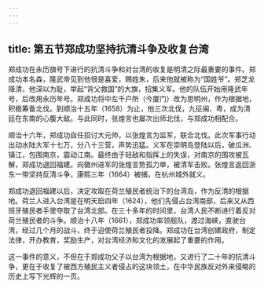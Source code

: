 ```yaml
---
---
---
```

title: 第五节郑成功坚持抗清斗争及收复台湾
---



郑成功在永历旗号下进行的抗清斗争和对台湾的收复是明清之际最重要的事件。郑成功本名森，隆武帝见到他很是喜爱，赐姓朱，后来他就被称为“国姓爷”。郑芝龙降清，他深以为耻，举起“背父救国”的大旗，招集义军。他的队伍开始用隆武年号，后改用永历年号。郑成功将中左千户所（今厦门）改为思明州，作为根据地，积极筹备北伐。到顺治十五年（1658）为止，他三次北伐，九征闽、粤，成为清廷在东南的心腹大敌。与此同时，张煌言也屡次出师北伐，与郑成功相配合。

顺治十六年，郑成功自任招讨大元帅，以张煌言为监军，联合北伐。此次军事行动出动水陆大军十七万，分八十三营，声势迅猛。义军在崇明岛登陆以后，破瓜洲、镇江，包围南京，震动江南。最终由于轻敌和指挥上的失误，对南京的围攻被瓦解，郑成功退回福建。向徽州进军的张煌言势孤力单，被清军击败。张煌言返回浙东一带坚持反清斗争，康熙三年（1664）被捕，在杭州城外就义。

郑成功退回福建以后，决定攻取在荷兰殖民者统治下的台湾岛，作为反清的根据地。荷兰人进入台湾是在明天启四年（1624），他们先侵占台湾南部，后来又从西班牙殖民者手里夺取了台湾北部。在三十多年的时间里，台湾人民不断进行着反对荷兰殖民者的斗争。顺治十八年（1661），郑成功率领舰队，渡过海峡，直驶台湾，经过几个月的战斗，终于迫使荷兰殖民者投降。郑成功在台湾创建政府，制定法律，开办教育，奖励生产，对台湾经济和文化的发展起了重要的作用。

这一事件的意义，不但在于郑成功父子以台湾为根据地，又进行了二十年的抗清斗争，更在于收复了被西方殖民主义者侵占的这块领土，在中华民族反对外来侵略的历史上写下光辉的一页。